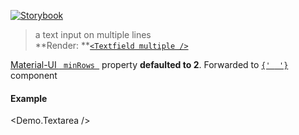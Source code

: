 
[![Storybook](https://img.shields.io/badge/Storybook-%23E06A8C?style=flat-square&logo=storybook&labelColor=%23ececec)](https://main--6193c82ff0559c003a4fdcba.chromatic.com?path=/story/controls-textarea--default-control)

> a text input on multiple lines<br />
> **Render: **[`<Textfield multiple />`](https://mui.com/components/text-fields/)

<Props>
  <CommonProps />

  <Prop icon="mui.png" name="minRows" type="number | string" defaultValue="2">
    <a href="https://mui.com/api/text-field/#props" target="_blank">Material-UI <code> minRows </code></a> property <strong>defaulted to 2</strong>.
  </Prop>

  <Prop icon="mui.png" name="{...props}" type="object">
    Forwarded to <a href="https://mui.com/components/text-fields/" target="_blank"><code>{' <TextField /> '}</code></a> component
  </Prop>
</Props>

#### Example
<Demo.Textarea />